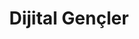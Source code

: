 ---
title: "Dijital Gençler"
publishedAt: "2024-04-08"
summary: "Kullanıcıların sitenizde kalmasını, markanızla etkileşim kurmasını ve hedeflerinize ulaşmanızı sağlayan ilk izlenimi oluşturur. İyi bir tasarım, güvenilirlik ve profesyonellik mesajı verirken, kötü bir tasarım potansiyel ziyaretçileri hızla uzaklaştırabilir."
images:
  - "/images/projects/project-01/digital.png"
image: "/images/projects/project-01/digital.png"

---